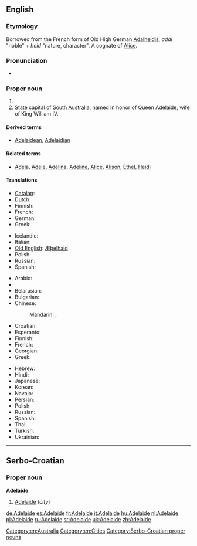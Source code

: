 {{also|Adélaïde}}
==English==
{{wikipedia}}

===Etymology===
Borrowed from the French form of Old High German [[Adalheidis]], ''adal'' "noble" + ''heid'' "nature, character". A cognate of [[Alice]].

===Pronunciation===
* {{IPA|/ˈædəleɪd/|lang=en}}

===Proper noun===
{{en-proper noun}}

# {{given name|female|from=Germanic}}
# State capital of [[South Australia]], named in honor of Queen Adelaide, wife of King William IV.

====Derived terms====
* [[Adelaidean]], [[Adelaidian]]

====Related terms====
* [[Adela]], [[Adele]], [[Adelina]], [[Adeline]], [[Alice]], [[Alison]], [[Ethel]], [[Heidi]]

====Translations====
{{trans-top|female given name}}
* [[Catalan]]: {{t-|ca|Adelaida|f}}
* Dutch: {{t-|nl|Adelheid|f}}
* Finnish: {{t+|fi|Aada}}
* French: {{t+|fr|Adélaïde|f}}
* German: {{t+|de|Adelheid|f}}
* Greek: {{t-|el|Αδελαΐδα|f|tr=Adelaḯda}}
{{trans-mid}}
* Icelandic: {{t+|is|Aðalheiður}}
* Italian: {{t+|it|Adelaide}}
* [[Old English]]: [[Æþelhaid]]
* Polish: {{t+|pl|Adelajda|f}}
* Russian: {{t+|ru|Аделаида|f|tr=Adelaída}}
* Spanish: {{t-|es|Adelaida|f}}
{{trans-bottom}}

{{trans-top|state capital of South Australia}}
* Arabic: {{t|ar|أديليد|m|tr='adiliid}}
* {{trreq|hy}}
* Belarusian: {{t|be|Адэлаіда|f|tr=Adelaída|xs=Belarusian}}
* Bulgarian: {{t|bg|Аделейд|m|tr=Ádelejd}}
* Chinese:
*: Mandarin: {{t|cmn|阿德萊德|sc=Hani}},  {{t|cmn|阿德莱德|tr=Ādéláidé|sc=Hani}}
* Croatian: {{t-|hr|Adelaide|m}}
* Esperanto: {{t-|eo|Adelajdo|xs=Esperanto}}
* Finnish: {{t-|fi|Adelaide}}
* French: {{t+|fr|Adélaïde}}
* Georgian: {{t|ka|ადელაიდა|tr=adelaida|sc=Geor|xs=Georgian}}
* Greek: {{t-|el|Αδελαΐδα|f|tr=Adelaḯda}}
{{trans-mid}}
* Hebrew: {{t|he|אדלייד}}
* Hindi: {{t|hi|एडिलेड|tr=eḍileḍ|xs=Hindi}}
* Japanese: {{t|ja|アデレード |tr=Aderēdo}}
* Korean: {{t|ko|애들레이드|tr=Aedeulleideu|sc=Hang}}
* Navajo: {{tø|nv|Aadeeladii}}
* Persian: {{t|fa|آدلاید|xs=Persian}}
* Polish: {{t+|pl|Adelajda|f}}
* Russian: {{t+|ru|Аделаида|f|tr=Adelaída}}
* Spanish: {{t-|es|Adelaida|f}}
* Thai: {{t|th|แอดิเลด|tr=ae-dì-lâyt}}
* Turkish: {{t|tr|Adelaide}}
* Ukrainian: {{t|uk|Аделаїда|f|tr=Adelajída|xs=Ukrainian}}
{{trans-bottom}}

[[Category:en:Australia]]
[[Category:en:Cities]]

----

==Serbo-Croatian==
{{attention|sh|this entry was converted from Croatian to Serbo-Croatian by MglovesfunBot; please add Cyrillic form and check for errors}}

===Proper noun===
'''Adelaide''' {{m}}

# [[#English|Adelaide]] (''city'')

[[Category:Serbo-Croatian proper nouns]]

[[de:Adelaide]]
[[es:Adelaide]]
[[fr:Adelaide]]
[[it:Adelaide]]
[[hu:Adelaide]]
[[nl:Adelaide]]
[[pl:Adelaide]]
[[ru:Adelaide]]
[[sr:Adelaide]]
[[uk:Adelaide]]
[[zh:Adelaide]]